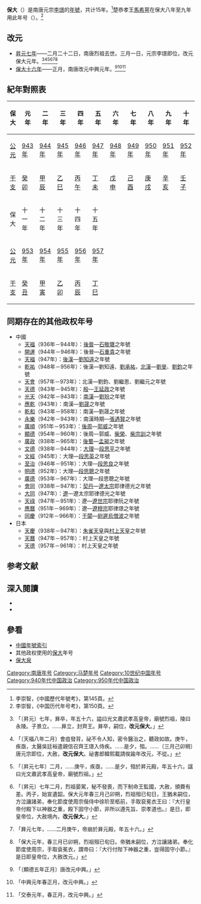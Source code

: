 {{Eranamebox|年号=保大
|起讫时间= 943年三月－957年
|政权= [[南唐|南唐]]、[[马楚|马楚]]
|帝王=南唐元宗[[李璟|李璟]]<br>楚恭孝王[[馬希萼|馬希萼]]
|历时= 15年 
|timeline=<timeline>
ImageSize  = width:200 height:50
PlotArea   = width:180 height:30 left:10 bottom:20
TimeAxis   = orientation:horizontal
DateFormat = yyyy
Period     = from:937 till:975
AlignBars  = early
ScaleMajor = increment:10 start:940
Colors =
  id:canvas value:rgb(1,1,0.85)
BackgroundColors = canvas:canvas
PlotData =
  width:15 color:black
  bar:era from:start till:end
  bar:era from:943 till:961 color:red
  bar:era from:943 till:957 color:orange
</timeline>
<timeline>
ImageSize  = width:200 height:50
PlotArea   = width:180 height:30 left:10 bottom:20
TimeAxis   = orientation:horizontal
DateFormat = yyyy
Period     = from:907 till:960
AlignBars  = early
ScaleMajor = increment:10 start:910
Colors =
  id:canvas value:rgb(1,1,0.85)
BackgroundColors = canvas:canvas
PlotData =
  width:15 color:black
  bar:era from:start till:end
  bar:era from:907 till:960 color:black
  bar:era from:927 till:951 color:red
  bar:era from:950 till:951 color:orange
</timeline>
|说明= <span style="color: orange">保大</span>在'''南唐'''與<span style="color: red">南唐元宗</span>的位置。<br><span style="color: orange">保大</span>在<span style="color: red">马楚</span>及<span style="color: black">五代</span>时期的位置。
}}
'''保大'''（{{kj|943年|三月|957年|}}）是南唐元宗[[李璟|李璟]]的[[年號|年號]]，共计15年。<ref>李崇智，《中國歷代年號考》，第145頁。</ref>楚恭孝王[[馬希萼|馬希萼]]在保大八年至九年用此年号（{{kj|950年|十二月|951年|十一月}}）。<ref>李崇智，《中国历代年号考》，第150頁。</ref>

==改元==
*[[943年|昇元七年]]——二月二十二日，南唐烈祖去世。三月一日，元宗李璟即位，改元保大元年。<ref>{{cite wikisource|title=新五代史南唐世家第二|last=歐陽脩|wslink=zh:新五代史/卷62}}「〔昇元〕七年，昪卒，年五十六，謚曰光文肅武孝高皇帝，廟號烈祖，陵曰永陵。子景立。……昪立，封齊王。昪卒，嗣位，'''改元保大'''。」</ref><ref>{{cite wikisource|title=資治通鑑後晉紀四|last=司馬光|wslink=zh:資治通鑒 (胡三省音注)/卷283}}「〔天福八年二月〕會疽發背，祕不令人知，密令醫治之，聽政如故。庚午，疾亟，太醫吳廷裕遣親信召齊王璟入侍疾。……是夕，殂。……〔三月己卯朔〕唐元宗即位，大赦，'''改元保大'''。祕書郎韓熙載請俟踰年改元，不從。」</ref><ref>{{cite wikisource|title=十國春秋南唐一烈祖本紀|last=吳任臣|wslink=zh:十國春秋/卷015}}「〔昇元七年〕二月，……庚午，疾亟，……是夕，殂於昇元殿，年五十六，諡曰光文肅武孝高皇帝，廟號烈祖。」</ref><ref>{{cite wikisource|title=十國春秋南唐二元宗本紀|last=吳任臣|wslink=zh:十國春秋/卷016}}「〔昇元〕七年二月，烈祖晏駕，秘不發喪，而下制命王監國，大赦，頒賚有差。丙子，始宣遺韶。保大元年春三月己卯朔，烈祖殂已旬日，王猶未嗣位，方泣讓諸弟，奉化節度使周宗偕侍中徐玠至柩前，手取裒冕衣王曰：『大行皇帝付殿下以神器之重，殿下固守小節，非所以遵先旨、崇孝道也。』是日，即皇帝位，大赦境內，'''改元保大'''。」</ref><ref>{{cite wikisource|title=南唐書烈祖本紀第一|last=陸游|wslink=zh:陸氏南唐書/卷01}}「昪元七年，……二月庚午，帝崩於昪元殿，年五十六。」</ref><ref>{{cite wikisource|title=南唐書元宗本紀第二|last=陸游|wslink=zh:陸氏南唐書/卷02}}「保大元年，春三月已卯朔，烈祖殂已旬日。帝猶未嗣位，方泣讓諸弟。奉化節度使周宗，手取袞冕衣，謂帝曰：『大行付陛下神器之重，豈得固守小節。』是日即皇帝位，大赦改元。」</ref>
*[[958年|保大十六年]]——正月，南唐改元中興元年。<ref>{{cite wikisource|title=資治通鑑後周紀五|last=司馬光|wslink=zh:資治通鑒 (胡三省音注)/卷294}}「〔顯德五年正月〕唐改元中興。」</ref><ref>{{cite wikisource|title=十國春秋南唐二元宗本紀|last=吳任臣|wslink=zh:十國春秋/卷016}}「中興元年春正月，改元中興。」</ref><ref>{{cite wikisource|title=南唐書元宗本紀第二|last=陸游|wslink=zh:陸氏南唐書/卷02}}「交泰元年，春正月，改元中興。」</ref>

==紀年對照表==
{| class="wikitable"  style="text-align:center;"
!保大!!元年!!二年!!三年!!四年!!五年!!六年!!七年!!八年!!九年!!十年
|-
![[公元|公元]]
|[[943年|943年]]||[[944年|944年]]||[[945年|945年]]||[[946年|946年]]||[[947年|947年]]||[[948年|948年]]||[[949年|949年]]||[[950年|950年]]||[[951年|951年]]||[[952年|952年]]
|-
![[干支|干支]]
|[[癸卯|癸卯]]||[[甲辰|甲辰]]||[[乙巳|乙巳]]||[[丙午|丙午]]||[[丁未|丁未]]||[[戊申|戊申]]||[[己酉|己酉]]||[[庚戌|庚戌]]||[[辛亥|辛亥]]||[[壬子|壬子]]
|-
!保大!!十一年!!十二年!!十三年!!十四年!!十五年
|-
![[公元|公元]]
|[[953年|953年]]||[[954年|954年]]||[[955年|955年]]||[[956年|956年]]||[[957年|957年]]
|-
![[干支|干支]]
|[[癸丑|癸丑]]||[[甲寅|甲寅]]||[[乙卯|乙卯]]||[[丙辰|丙辰]]||[[丁巳|丁巳]]
|}

==同期存在的其他政权年号==
*中國
**[[天福_(後晉)|天福]]（936年－944年）：[[後晉|後晉]]—[[石敬瑭|石敬瑭]]之年號
**[[開運_(後晉)|開運]]（944年－946年）：後晉—[[石重貴|石重貴]]之年號
**[[天福_(後晉)|天福]]（947年）：[[後漢|後漢]]—[[劉知遠|劉知遠]]之年號
**[[乾祐_(後漢)|乾祐]]（948年－956年）：後漢—劉知遠、[[劉承祐|劉承祐]]，[[北漢|北漢]]—[[劉旻|劉旻]]、[[劉鈞|劉鈞]]之年號
**[[天會_(北漢)|天會]]（957年－973年）：北漢—劉鈞、劉繼恩、劉繼元之年號
**[[天德_(閩)|天德]]（943年－945年）：[[闽_(十国)|殷]]—[[王延政|王延政]]之年號
**[[光天_(南漢)|光天]]（942年－943年）：[[南漢|南漢]]—[[劉玢|劉玢]]之年號
**[[應乾|應乾]]（943年）：南漢—[[劉晟|劉晟]]之年號
**[[乾和|乾和]]（943年－958年）：南漢—劉晟之年號
**[[永樂_(張遇賢)|永樂]]（942年－943年）：南漢時期—[[張遇賢|張遇賢]]之年號
**[[廣順|廣順]]（951年－953年）：[[後周|後周]]—[[郭威|郭威]]之年號
**[[顯德|顯德]]（954年－960年）：後周—郭威、[[柴榮|柴榮]]、[[柴宗訓|柴宗訓]]之年號
**[[廣政|廣政]]（938年－965年）：[[後蜀|後蜀]]—[[孟昶|孟昶]]之年號
**[[文德_(大理)|文德]]（938年－944年）：[[大理國|大理]]—[[段思平|段思平]]之年號
**[[文經|文經]]（945年）：大理—[[段思英|段思英]]之年號
**[[至治_(大理)|至治]]（946年－951年）：大理—[[段思良|段思良]]之年號
**[[明德_(大理)|明德]]（952年）：大理—[[段思聰|段思聰]]之年號
**[[廣德_(大理)|廣德]]（953年－967年）：大理—段思聰之年號
**[[会同_(辽朝)|會同]]（938年－947年）：[[遼朝|契丹]]—[[遼太宗|遼太宗]]耶律德光之年號
**[[大同_(辽朝)|大同]]（947年）：[[遼朝|遼]]—遼太宗耶律德光之年號
**[[天祿_(遼朝)|天祿]]（947年－951年）：遼—[[遼世宗|遼世宗]]耶律阮之年號
**[[應曆|應曆]]（951年－969年）：遼—[[遼穆宗|遼穆宗]]耶律璟之年號
**[[同慶_(于闐)|同慶]]（912年－966年）：[[于闐|于闐]]—[[尉遲烏僧波|尉遲烏僧波]]之年號
*日本
**[[天慶_(日本)|天慶]]（938年－947年）：[[朱雀天皇|朱雀天皇]]與[[村上天皇|村上天皇]]之年號
**[[天曆_(日本)|天曆]]（947年－957年）：村上天皇之年號
**[[天德_(日本)|天德]]（957年－961年）：村上天皇之年號

==参考文献==
{{Reflist|2}}

==深入閱讀==
<div>
*{{Cite book|author=李崇智|title=中國歷代年號考|format=|url=|date=2004年12月|publisher=中華書局|location=北京|id=ISBN 7101025129}}
*{{Cite book|author=鄧洪波|title=東亞歷史年表|format=pdf|url=http://www.eastasia.ntu.edu.tw/chinese/05_a04.htm|date=2005年3月|publisher=國立臺灣大學東亞經典與文化研究計劃|location=臺北|id=ISBN 9789860005189|access-date=2022-01-03|archive-date=2007-08-25|archive-url=https://web.archive.org/web/20070825002742/http://www.eastasia.ntu.edu.tw/chinese/05_a04.htm|dead-url=yes}}
</div>

==參看==
*[[中国年号列表#南唐|中國年號索引]]
*其他政权使用的[[保大|保大]]年号
*[[保大泉|保大泉]]

{{年号|[[昇元|昇元]]|[[中国年号列表|南唐年号]]<br>943年－957年|[[中兴_(南唐)|中兴]]}}
{{年号|[[乾祐_(后汉)|乾祐]]|[[中国年号列表|马楚年号]]<br>950年－951年|--}}
{{五代十國年號}}

[[Category:南唐年号|Category:南唐年号]]
[[Category:马楚年号|Category:马楚年号]]
[[Category:10世纪中国年号|Category:10世纪中国年号]]
[[Category:940年代中国政治|Category:940年代中国政治]]
[[Category:950年代中国政治|Category:950年代中国政治]]